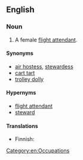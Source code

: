 ==English==

===Noun===
{{en-noun}} 

# {{context|aviation|dated|pejorative|lang=en}} A female [[flight attendant]].

====Synonyms====
* [[air hostess]], [[stewardess]]
* [[cart tart]]
* [[trolley dolly]]

====Hypernyms====
* [[flight attendant]]
* [[steward]]

====Translations====
{{trans-top|pejorative: female flight attendant}}
* Finnish: {{t+|fi|lentoemo}}
{{trans-mid}}
{{trans-bottom}}

[[Category:en:Occupations]]